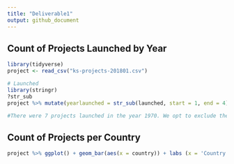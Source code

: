 ```yaml
---
title: "Deliverable1"
output: github_document
---
```




## Count of Projects Launched by Year

```r
library(tidyverse)
project <- read_csv("ks-projects-201801.csv")

# Launched
library(stringr)
?str_sub
project %>% mutate(yearlaunched = str_sub(launched, start = 1, end = 4)) %>% ggplot() + geom_bar(aes(x = yearlaunched)) + labs (x = 'Year', y = 'Projects Launched', title = 'Count of Projects Launched by Year' )

#There were 7 projects launched in the year 1970. We opt to exclude these outliers in our analysis, as we feel they do not adequately represent the modern kickstarter climate. 
```

## Count of Projects per Country


```r
project %>% ggplot() + geom_bar(aes(x = country)) + labs (x = 'Country', y = 'Projects Launched', title = 'Count of Projects by Country' )
```
